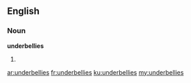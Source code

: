 ==English==

===Noun===
'''underbellies'''

#{{plural of|underbelly}}

[[ar:underbellies]]
[[fr:underbellies]]
[[ku:underbellies]]
[[my:underbellies]]